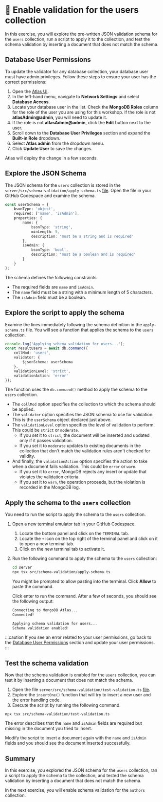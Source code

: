 #  👐 Enable validation for the users collection

In this exercise, you will explore the pre-written JSON validation schema for the `users` collection, run a script to apply it to the collection, and test the schema validation by inserting a document that does not match the schema.

## Database User Permissions

To update the validator for any database collection, your database user must have admin privileges. Follow these steps to ensure your user has the correct permissions:

1. Open the [Atlas UI](https://cloud.mongodb.com?utm_campaign=devrel&utm_source=workshop&utm_medium=cta&utm_content=developer.day&utm_term=project.phoenix).
2. In the left-hand menu, navigate to **Network Settings** and select **Database Access**.
3. Locate your database user in the list. Check the **MongoDB Roles** column for the role of the user you are using for this workshop. If the role is not **atlasAdmin@admin**, you will need to update it.
4. If the role is not **atlasAdmin@admin**, click the **Edit** button next to the user.
5. Scroll down to the **Database User Privileges** section and expand the **Built-in Role** dropdown.
6. Select **Atlas admin** from the dropdown menu.
7. Click **Update User** to save the changes.

Atlas will deploy the change in a few seconds.


## Explore the JSON Schema

The JSON schema for the `users` collection is stored in the `server/src/schema-validation/apply-schema.ts` [file](https://github.com/mongodb-developer/library-management-system/blob/main/server/src/schema-validation/apply-schema.ts). Open the file in your GitHub Codespace and examine the schema.

```ts
const userSchema = {
    bsonType: 'object',
    required: ['name', 'isAdmin'],
    properties: {
        name: {
            bsonType: 'string',
            minLength: 5,
            description: 'must be a string and is required'
        },
        isAdmin: {
            bsonType: 'bool',
            description: 'must be a boolean and is required'
        }
    }
};
```

The schema defines the following constraints:
- The required fields are `name` and `isAdmin`.
- The `name` field must be a string with a minimum length of 5 characters.
- The `isAdmin` field must be a boolean.

## Explore the script to apply the schema

Examine the lines immediately following the schema definition in the `apply-schema.ts` file. You will see a function that applies the schema to the `users` collection.

```ts
console.log('Applying schema validation for users...');
const resultUsers = await db.command({
    collMod: 'users',
    validator: {
        $jsonSchema: userSchema
    },
    validationLevel: 'strict',
    validationAction: 'error'
});
```

The function uses the `db.command()` method to apply the schema to the `users` collection.
- The `collMod` option specifies the collection to which the schema should be applied.
- The `validator` option specifies the JSON schema to use for validation. This is the `userSchema` object declared just above.
- The `validationLevel` option specifies the level of validation to perform. This could be `strict` or `moderate`.
    - If you set it to `strict`, the document will be inserted and updated only if it passes validation.
    - If you set it to `moderate` updates to existing documents in the collection that don't match the validation rules aren't checked for validity.
- And finally, the `validationAction` option specifies the action to take when a document fails validation. This could be `error` or `warn`.
    - If you set it to `error`, MongoDB rejects any insert or update that violates the validation criteria.
    - If you set it to `warn`, the operation proceeds, but the violation is recorded in the MongoDB log.

## Apply the schema to the `users` collection

You need to run the script to apply the schema to the `users` collection.

1. Open a new terminal emulator tab in your GitHub Codespace. 
    1. Locate the bottom panel and click on the `TERMINAL` tab.
    1. Locate the `+` icon on the top right of the terminal panel and click on it to open a new terminal tab.
    1. Click on the new terminal tab to activate it.

1. Run the following command to apply the schema to the `users` collection:

    ```sh
    cd server
    npx tsx src/schema-validation/apply-schema.ts

    ```

    You might be prompted to allow pasting into the terminal. Click **Allow** to paste the command.

    Click enter to run the command. After a few of seconds, you should see the following output:

    ```sh
    Connecting to MongoDB Atlas...
    Connected!

    Applying schema validation for users...
    Schema validation enabled!
    ```

:::caution
If you see an error related to your user permissions, go back to the [Database User Permissions](#database-user-permissions) section and update your user permissions.
:::

## Test the schema validation

Now that the schema validation is enabled for the `users` collection, you can test it by inserting a document that does not match the schema.

1. Open the file `server/src/schema-validation/test-validation.ts` [file](https://github.com/mongodb-developer/library-management-system/blob/main/server/src/schema-validation/test-validation.ts).
2. Explore the `insertOne()` function that will try to insert a new user and the error handling code.
3. Execute the script by running the following command.

  ```node
  npx tsx src/schema-validation/test-validation.ts
  ```

The error describes that the `name` and `isAdmin` fields are required but missing in the document you tried to insert.

Modify the script to insert a document again with the `name` and `isAdmin` fields and you should see the document inserted successfully.

## Summary

In this exercise, you explored the JSON schema for the `users` collection, ran a script to apply the schema to the collection, and tested the schema validation by inserting a document that does not match the schema.

In the next exercise, you will enable schema validation for the `authors` collection.
